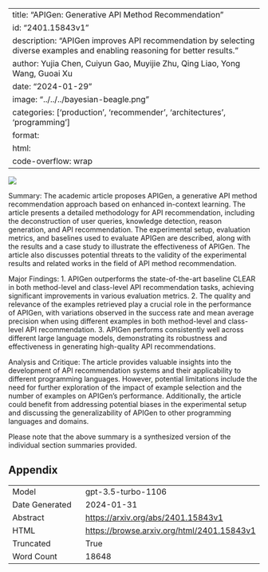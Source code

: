 
---
title: "APIGen: Generative API Method Recommendation"
id: "2401.15843v1"
description: "APIGen improves API recommendation by selecting diverse examples and enabling reasoning for better results."
author: Yujia Chen, Cuiyun Gao, Muyijie Zhu, Qing Liao, Yong Wang, Guoai Xu
date: "2024-01-29"
image: "../../../bayesian-beagle.png"
categories: ['production', 'recommender', 'architectures', 'programming']
format:
  html:
    code-overflow: wrap
---

![](None)

Summary:
The academic article proposes APIGen, a generative API method recommendation approach based on enhanced in-context learning. The article presents a detailed methodology for API recommendation, including the deconstruction of user queries, knowledge detection, reason generation, and API recommendation. The experimental setup, evaluation metrics, and baselines used to evaluate APIGen are described, along with the results and a case study to illustrate the effectiveness of APIGen. The article also discusses potential threats to the validity of the experimental results and related works in the field of API method recommendation.

Major Findings:
1. APIGen outperforms the state-of-the-art baseline CLEAR in both method-level and class-level API recommendation tasks, achieving significant improvements in various evaluation metrics.
2. The quality and relevance of the examples retrieved play a crucial role in the performance of APIGen, with variations observed in the success rate and mean average precision when using different examples in both method-level and class-level API recommendation.
3. APIGen performs consistently well across different large language models, demonstrating its robustness and effectiveness in generating high-quality API recommendations.

Analysis and Critique:
The article provides valuable insights into the development of API recommendation systems and their applicability to different programming languages. However, potential limitations include the need for further exploration of the impact of example selection and the number of examples on APIGen's performance. Additionally, the article could benefit from addressing potential biases in the experimental setup and discussing the generalizability of APIGen to other programming languages and domains.

Please note that the above summary is a synthesized version of the individual section summaries provided.

## Appendix

|          |          |
|----------|----------|
| Model     | gpt-3.5-turbo-1106       |
| Date Generated     | 2024-01-31       |
| Abstract | [https://arxiv.org/abs/2401.15843v1](https://arxiv.org/abs/2401.15843v1)        |
| HTML     | [https://browse.arxiv.org/html/2401.15843v1](https://browse.arxiv.org/html/2401.15843v1)       |
| Truncated       | True       |
| Word Count       | 18648       |